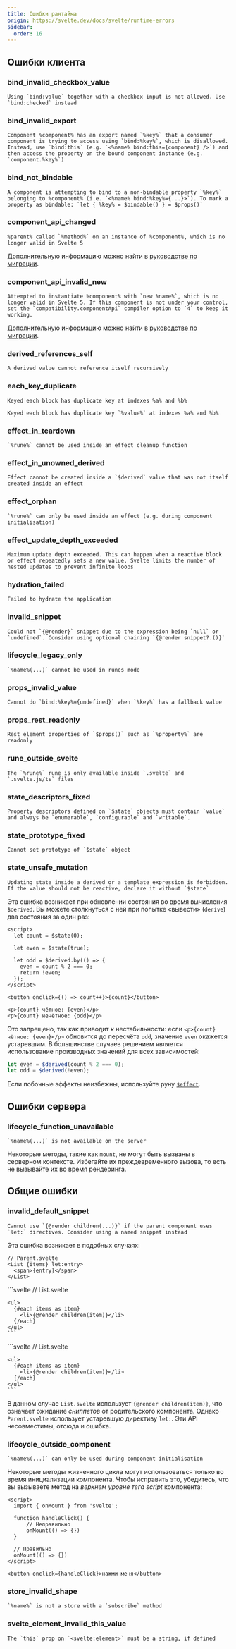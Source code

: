 ```yaml
---
title: Ошибки рантайма
origin: https://svelte.dev/docs/svelte/runtime-errors
sidebar:
  order: 16
---
```


## Ошибки клиента

### bind_invalid_checkbox_value

```
Using `bind:value` together with a checkbox input is not allowed. Use `bind:checked` instead
```

### bind_invalid_export

```
Component %component% has an export named `%key%` that a consumer component is trying to access using `bind:%key%`, which is disallowed. Instead, use `bind:this` (e.g. `<%name% bind:this={component} />`) and then access the property on the bound component instance (e.g. `component.%key%`)
```

### bind_not_bindable

```
A component is attempting to bind to a non-bindable property `%key%` belonging to %component% (i.e. `<%name% bind:%key%={...}>`). To mark a property as bindable: `let { %key% = $bindable() } = $props()`
```

### component_api_changed

```
%parent% called `%method%` on an instance of %component%, which is no longer valid in Svelte 5
```

Дополнительную информацию можно найти в [руководстве по миграции](/misc/v5-migration-guide#компоненты-больше-не-являются-классами).

### component_api_invalid_new

```
Attempted to instantiate %component% with `new %name%`, which is no longer valid in Svelte 5. If this component is not under your control, set the `compatibility.componentApi` compiler option to `4` to keep it working.
```

Дополнительную информацию можно найти в [руководстве по миграции](/misc/v5-migration-guide#компоненты-больше-не-являются-классами).

### derived_references_self

```
A derived value cannot reference itself recursively
```

### each_key_duplicate

```
Keyed each block has duplicate key at indexes %a% and %b%
```

```
Keyed each block has duplicate key `%value%` at indexes %a% and %b%
```

### effect_in_teardown

```
`%rune%` cannot be used inside an effect cleanup function
```

### effect_in_unowned_derived

```
Effect cannot be created inside a `$derived` value that was not itself created inside an effect
```

### effect_orphan

```
`%rune%` can only be used inside an effect (e.g. during component initialisation)
```

### effect_update_depth_exceeded

```
Maximum update depth exceeded. This can happen when a reactive block or effect repeatedly sets a new value. Svelte limits the number of nested updates to prevent infinite loops
```

### hydration_failed

```
Failed to hydrate the application
```

### invalid_snippet

```
Could not `{@render}` snippet due to the expression being `null` or `undefined`. Consider using optional chaining `{@render snippet?.()}`
```

### lifecycle_legacy_only

```
`%name%(...)` cannot be used in runes mode
```

### props_invalid_value

```
Cannot do `bind:%key%={undefined}` when `%key%` has a fallback value
```

### props_rest_readonly

```
Rest element properties of `$props()` such as `%property%` are readonly
```

### rune_outside_svelte

```
The `%rune%` rune is only available inside `.svelte` and `.svelte.js/ts` files
```

### state_descriptors_fixed

```
Property descriptors defined on `$state` objects must contain `value` and always be `enumerable`, `configurable` and `writable`.
```

### state_prototype_fixed

```
Cannot set prototype of `$state` object
```

### state_unsafe_mutation

```
Updating state inside a derived or a template expression is forbidden. If the value should not be reactive, declare it without `$state`
```

Эта ошибка возникает при обновлении состояния во время вычисления `$derived`. Вы можете столкнуться с ней при попытке «вывести» (`derive`) два состояния за один раз:

```svelte
<script>
  let count = $state(0);

  let even = $state(true);

  let odd = $derived.by(() => {
    even = count % 2 === 0;
    return !even;
  });
</script>

<button onclick={() => count++}>{count}</button>

<p>{count} чётное: {even}</p>
<p>{count} нечётное: {odd}</p>
```

Это запрещено, так как приводит к нестабильности: если `<p>{count} чётное: {even}</p>` обновится до пересчёта `odd`, значение `even` окажется устаревшим. В большинстве случаев решением является использование производных значений для всех зависимостей:

```js
let even = $derived(count % 2 === 0);
let odd = $derived(!even);
```

Если побочные эффекты неизбежны, используйте руну [`$effect`](/runes/effect).

## Ошибки сервера

### lifecycle_function_unavailable

```
`%name%(...)` is not available on the server
```

Некоторые методы, такие как `mount`, не могут быть вызваны в серверном контексте. Избегайте их преждевременного вызова, то есть не вызывайте их во время рендеринга.

## Общие ошибки

### invalid_default_snippet

```
Cannot use `{@render children(...)}` if the parent component uses `let:` directives. Consider using a named snippet instead
```

Эта ошибка возникает в подобных случаях:

```svelte
// Parent.svelte
<List {items} let:entry>
  <span>{entry}</span>
</List>
```


<Tabs syncKey="lang">
  <TabItem label="JS">
    ```svelte
    // List.svelte
    <script>
      let { items, children } = $props();
    </script>

    <ul>
      {#each items as item}
        <li>{@render children(item)}</li>
      {/each}
    </ul>
    ```
  </TabItem>
  <TabItem label="TS">
    ```svelte
    // List.svelte
    <script lang="ts">
      let { items, children } = $props();
    </script>

    <ul>
      {#each items as item}
        <li>{@render children(item)}</li>
      {/each}
    </ul>
    ```
  </TabItem>
</Tabs>

В данном случае `List.svelte` использует `{@render children(item)}`, что означает ожидание *сниппетов* от родительского компонента. Однако `Parent.svelte` использует устаревшую директиву `let:`. Эти API несовместимы, отсюда и ошибка.

### lifecycle_outside_component

```
`%name%(...)` can only be used during component initialisation
```

Некоторые методы жизненного цикла могут использоваться только во время инициализации компонента. Чтобы исправить это, убедитесь, что вы вызываете метод на _верхнем уровне тега script_ компонента:

```svelte
<script>
  import { onMount } from 'svelte';

  function handleClick() {
      // Неправильно
      onMount(() => {})
  }

  // Правильно
  onMount(() => {})
</script>

<button onclick={handleClick}>нажми меня</button>
```

### store_invalid_shape

```
`%name%` is not a store with a `subscribe` method
```

### svelte_element_invalid_this_value

```
The `this` prop on `<svelte:element>` must be a string, if defined
```
